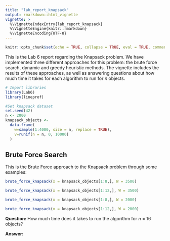 ```yaml
---
title: "lab_report_knapsack"
output: rmarkdown::html_vignette
vignette: >
  %\VignetteIndexEntry{lab_report_knapsack}
  %\VignetteEngine{knitr::rmarkdown}
  %\VignetteEncoding{UTF-8}
---
```


```r
knitr::opts_chunk$set(echo = TRUE, collapse = TRUE, eval = TRUE, comment = "#>")
```

This is the Lab 6 report regarding the Knapsack problem. We have implemented three different approaches for this problem: the brute force search, dynamic and greedy heuristic methods. The vignette includes the results of these approaches, as well as answering questions about how much time it takes for each algorithm to run for *n* objects.

```r
# Import libraries
library(Lab6)
library(lineprof)

#Set knapsack dataset
set.seed(42)
n <- 2000
knapsack_objects <-
  data.frame(
    w=sample(1:4000, size = n, replace = TRUE),
    v=runif(n = n, 0, 10000)
  )
```

## Brute Force Search

This is the Brute Force approach to the Knapsack problem through some examples:

```r
brute_force_knapsack(x = knapsack_objects[1:8,], W = 3500)
```
```r
brute_force_knapsack(x = knapsack_objects[1:12,], W = 3500)
```
```r
brute_force_knapsack(x = knapsack_objects[1:8,], W = 2000)
```
```r
brute_force_knapsack(x = knapsack_objects[1:12,], W = 2000)
```

**Question: ** How much time does it takes to run the algorithm for *n* = 16 objects?

**Answer: ** 

















